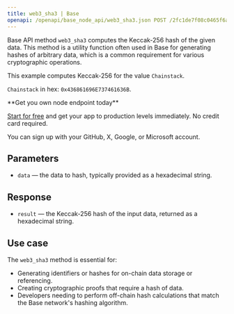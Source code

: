 ---
title: web3_sha3 | Base
openapi: /openapi/base_node_api/web3_sha3.json POST /2fc1de7f08c0465f6a28e3c355e0cb14
---

Base API method `web3_sha3` computes the Keccak-256 hash of the given data. This method is a utility function often used in Base for generating hashes of arbitrary data, which is a common requirement for various cryptographic operations.

This example computes Keccak-256 for the value `Chainstack`.

`Chainstack` in hex: `0x436861696E737461636B`.

<Check>
**Get you own node endpoint today**

[Start for free](https://console.chainstack.com/) and get your app to production levels immediately. No credit card required.

You can sign up with your GitHub, X, Google, or Microsoft account.
</Check>


## Parameters

* `data` — the data to hash, typically provided as a hexadecimal string.

## Response

* `result` — the Keccak-256 hash of the input data, returned as a hexadecimal string.

## Use case

The `web3_sha3` method is essential for:

* Generating identifiers or hashes for on-chain data storage or referencing.
* Creating cryptographic proofs that require a hash of data.
* Developers needing to perform off-chain hash calculations that match the Base network's hashing algorithm.
